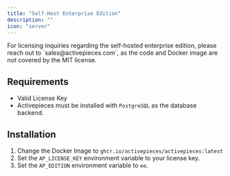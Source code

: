 ```yaml
---
title: "Self-Host Enterprise Edition"
description: ""
icon: "server"
---
```


<Tip>
For licensing inquiries regarding the self-hosted enterprise edition, please reach out to `sales@activepieces.com`, as the code and Docker image are not covered by the MIT license.
</Tip>

## Requirements
- Valid License Key
- Activepieces must be installed with `PostgreSQL` as the database backend.

## Installation

1. Change the Docker Image to `ghcr.io/activepieces/activepieces:latest`
2. Set the `AP_LICENSE_KEY` environment variable to your license key.
3. Set the `AP_EDITION` environment variable to `ee`.